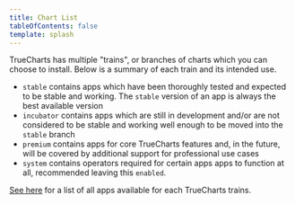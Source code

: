 ```yaml
---
title: Chart List
tableOfContents: false
template: splash
---
```


TrueCharts has multiple "trains", or branches of charts which you can choose to install. Below is a summary of each train and its intended use.

- `stable` contains apps which have been thoroughly tested and expected to be stable and working. The `stable` version of an app is always the best available version
- `incubator` contains apps which are still in development and/or are not considered to be stable and working well enough to be moved into the `stable` branch
- `premium` contains apps for core TrueCharts features and, in the future, will be covered by additional support for professional use cases
- `system` contains operators required for certain apps apps to function at all, recommended leaving this `enabled`.

[See here](/charts/description-list) for a list of all apps available for each TrueCharts trains.


<TrainList />
<Filter />
<AllCharts />
